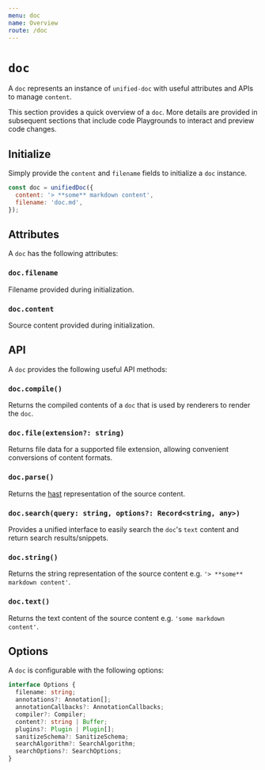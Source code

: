 ```yaml
---
menu: doc
name: Overview
route: /doc
---
```


# `doc`
A `doc` represents an instance of `unified-doc` with useful attributes and APIs to manage `content`.

This section provides a quick overview of a `doc`.  More details are provided in subsequent sections that include code Playgrounds to interact and preview code changes.

## Initialize
Simply provide the `content` and `filename` fields to initialize a `doc` instance.

```js
const doc = unifiedDoc({
  content: '> **some** markdown content',
  filename: 'doc.md',
});
```

## Attributes
A `doc` has the following attributes:

### `doc.filename`
Filename provided during initialization.

### `doc.content`
Source content provided during initialization.

## API
A `doc` provides the following useful API methods:

### `doc.compile()`
Returns the compiled contents of a `doc` that is used by renderers to render the `doc`.

### `doc.file(extension?: string)`
Returns file data for a supported file extension, allowing convenient conversions of content formats.

### `doc.parse()`
Returns the [hast][hast] representation of the source content.

### `doc.search(query: string, options?: Record<string, any>)`
Provides a unified interface to easily search the `doc`'s `text` content and return search results/snippets.

### `doc.string()`
Returns the string representation of the source content e.g. `'> **some** markdown content'`.

### `doc.text()`
Returns the text content of the source content e.g. `'some markdown content'`.

## Options

A `doc` is configurable with the following options:

```ts
interface Options {
  filename: string;
  annotations?: Annotation[];
  annotationCallbacks?: AnnotationCallbacks;
  compiler?: Compiler;
  content?: string | Buffer;
  plugins?: Plugin | Plugin[];
  sanitizeSchema?: SanitizeSchema;
  searchAlgorithm?: SearchAlgorithm;
  searchOptions?: SearchOptions;
}
```

<!-- Links -->
[hast]: https://github.com/syntax-tree/hast
